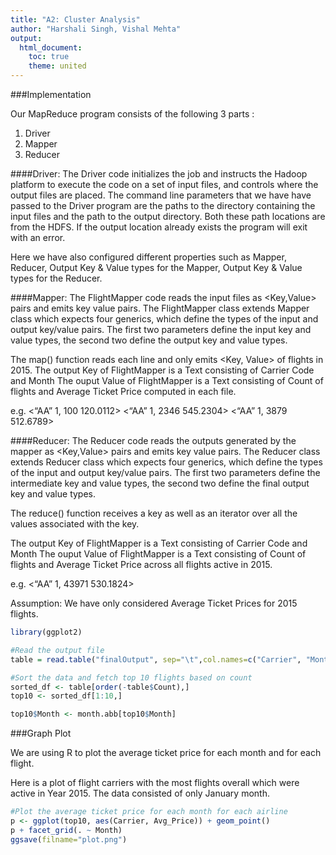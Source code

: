 ---
title: "A2: Cluster Analysis"
author: "Harshali Singh, Vishal Mehta"
output: 
  html_document:
    toc: true
    theme: united
---
###Implementation

Our MapReduce program consists of the following 3 parts :

1. Driver
2. Mapper
3. Reducer

####Driver:
The Driver code initializes the job and instructs the Hadoop platform to execute the code on a set of input files, and controls where the output files are placed. The command line parameters that we have have passed to the Driver program are the paths to the directory containing the input files and the path to the output directory. Both these path locations are from the HDFS. If the output location already exists the program will exit with an error.

Here we have also configured different properties such as Mapper, Reducer, Output Key & Value types for the Mapper, Output Key & Value types for the Reducer.

####Mapper:
The FlightMapper code reads the input files as <Key,Value> pairs and emits key value pairs. The FlightMapper class extends Mapper class which expects four generics, which define the types of the input and output key/value pairs. The first two parameters define the input key and value types, the second two define the output key and value types.

The map() function reads each line and only emits <Key, Value> of flights in 2015. The output Key of FlightMapper is a Text consisting of Carrier Code and Month
The ouput Value of FlightMapper is a Text consisting of Count of flights and Average Ticket Price computed in each file.

e.g. <"AA" 1, 100 120.0112>
     <"AA" 1, 2346 545.2304>
     <"AA" 1, 3879 512.6789>

####Reducer:
The Reducer code reads the outputs generated by the mapper as <Key,Value> pairs and emits key value pairs. The Reducer class extends Reducer class which expects four generics, which define the types of the input and output key/value pairs. The first two parameters define the intermediate key and value types, the second two define the final output key and value types.

The reduce() function receives a key as well as an iterator over all the values associated with the key.

The output Key of FlightMapper is a Text consisting of Carrier Code and Month
The ouput Value of FlightMapper is a Text consisting of Count of flights and Average Ticket Price across all flights active in 2015.

e.g. <"AA" 1, 43971 530.1824>

Assumption: We have only considered Average Ticket Prices for 2015 flights.


```{r, echo=FALSE}

library(ggplot2)

#Read the output file
table = read.table("finalOutput", sep="\t",col.names=c("Carrier", "Month", "Count", "Avg_Price"))

#Sort the data and fetch top 10 flights based on count
sorted_df <- table[order(-table$Count),]
top10 <- sorted_df[1:10,]

top10$Month <- month.abb[top10$Month]

```

###Graph Plot

We are using R to plot the average ticket price for each month and for each flight.

Here is a plot of flight carriers with the most flights overall which were active in Year 2015. The data consisted of only January month.

```{r}

#Plot the average ticket price for each month for each airline
p <- ggplot(top10, aes(Carrier, Avg_Price)) + geom_point()
p + facet_grid(. ~ Month)
ggsave(filname="plot.png")
```



